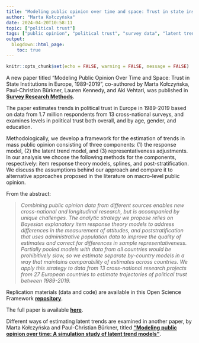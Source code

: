 ```yaml
---
title: "Modeling public opinion over time and space: Trust in state institutions in Europe, 1989-2019"
author: "Marta Kołczyńska"
date: 2024-04-20T10:58:11
topic: ["political trust"]
tags: ["public opinion", "political trust", "survey data", "latent trend models", "splines", "irt"]
output: 
  blogdown::html_page:
    toc: true
---
```

  
```r
knitr::opts_chunk$set(echo = FALSE, warning = FALSE, message = FALSE)
```

A new paper titled "Modeling Public Opinion Over Time and Space: Trust in State Institutions in Europe, 1989-2019", co-authored by Marta Kołczyńska, Paul-Christian Bürkner, Lauren Kennedy, and Aki Vehtari, was published in [**Survey Research Methods**](https://ojs.ub.uni-konstanz.de/srm/index){target="_blank"}. 

The paper estimates trends in political trust in Europe in 1989-2019 based on data from 1.7 million respondents from 13 cross-national surveys, and examines levels in political trust both overall, and by age, gender, and education. 

Methodologically, we develop a framework for the estimation of trends in mass public opinion consisting of three components: (1) the response model, (2) the latent trend model, and (3) representativeness adjustments. In our analysis we choose the following methods for the components, respectively: item response theory models, splines, and post-stratification. We discuss the assumptions behind our approach and compare it to alternative approaches proposed in the literature on macro-level public opinion.


From the abstract:
  
  > *Combining public opinion data from different sources enables new cross-national and longitudinal research, but is accompanied by unique challenges. The analytic strategy we propose relies on Bayesian explanatory item response theory models to address differences in the measurement of attitudes, and poststratification that uses administrative population data to improve the quality of estimates and correct for differences in sample representativeness. Partially pooled models with data from all countries would be prohibitively slow, so we estimate separate by-country models in a way that maintains comparability of estimates across countries. We apply this strategy to data from 13 cross-national research projects from 27 European countries to estimate trajectories of political trust between 1989-2019.*
  
Replication materials (data and code) are available in this Open Science Framework [**repository**](https://osf.io/uyzfe/){target="_blank"}.

The full paper is available [**here**](https://ojs.ub.uni-konstanz.de/srm/article/view/8119){target="_blank"}.

Different ways of estimating latent trends are examined in another paper, by Marta Kołczyńska and Paul-Christian Bürkner, titled [**"Modeling public opinion over time: A simulation study of latent trend models"**](https://polarization-political-trust.netlify.app/post/simulation-latent-trend-models/).
